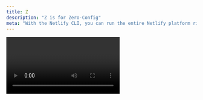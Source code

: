 ```yaml
---
title: Z
description: "Z is for Zero-Config"
meta: "With the Netlify CLI, you can run the entire Netlify platform right from your terminal. Zero configuration for all of your favorite frameworks."
---
```


<Video id="zhr-9USss5E" />

With the Netlify CLI, you can run the entire Netlify platform right from your terminal. Zero configuration for all of your favorite frameworks. Build, test, deploy, and share with teammates, all directly from the command line.